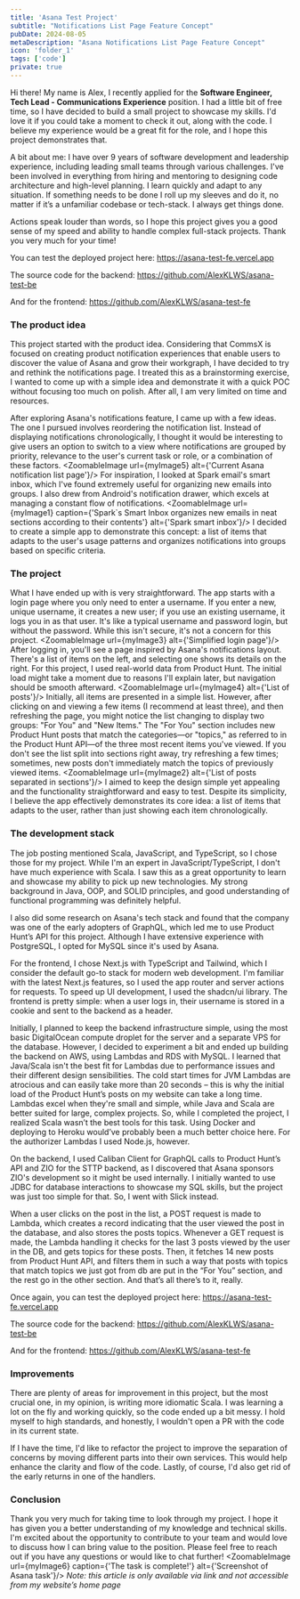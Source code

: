 ```yaml
---
title: 'Asana Test Project'
subtitle: "Notifications List Page Feature Concept"
pubDate: 2024-08-05
metaDescription: "Asana Notifications List Page Feature Concept"
icon: 'folder_1'
tags: ['code']
private: true
---
```




Hi there! My name is Alex, I recently applied for the **Software Engineer, Tech Lead - Communications Experience** position. I had a little bit of free time, so I have decided to build a small project to showcase my skills. I'd love it if you could take a moment to check it out, along with the code. I believe my experience would be a great fit for the role, and I hope this project demonstrates that.

A bit about me: I have over 9 years of software development and leadership experience, including leading small teams through various challenges. I've been involved in everything from hiring and mentoring to designing code architecture and high-level planning. I learn quickly and adapt to any situation. If something needs to be done I roll up my sleeves and do it, no matter if it’s a unfamiliar codebase or tech-stack. I always get things done.

Actions speak louder than words, so I hope this project gives you a good sense of my speed and ability to handle complex full-stack projects. Thank you very much for your time!

You can test the deployed project here: https://asana-test-fe.vercel.app

The source code for the backend: https://github.com/AlexKLWS/asana-test-be

And for the frontend: https://github.com/AlexKLWS/asana-test-fe

### The product idea

This project started with the product idea. Considering that CommsX is focused on creating product notification experiences that enable users to discover the value of Asana and grow their workgraph, I have decided to try and rethink the notifications page. I treated this as a brainstorming exercise, I wanted to come up with a simple idea and demonstrate it with a quick POC without focusing too much on polish. After all, I am very limited on time and resources.

After exploring Asana's notifications feature, I came up with a few ideas. The one I pursued involves reordering the notification list. Instead of displaying notifications chronologically, I thought it would be interesting to give users an option to switch to a view where notifications are grouped by priority, relevance to the user's current task or role, or a combination of these factors.
<ZoomableImage url={myImage5} alt={'Current Asana notification list page'}/>
For inspiration, I looked at Spark email's smart inbox, which I've found extremely useful for organizing new emails into groups. I also drew from Android's notification drawer, which excels at managing a constant flow of notifications.
<ZoomableImage url={myImage1} caption={'Spark`s Smart Inbox organizes new emails in neat sections according to their contents'} alt={'Spark smart inbox'}/>
I decided to create a simple app to demonstrate this concept: a list of items that adapts to the user's usage patterns and organizes notifications into groups based on specific criteria.

### The project

What I have ended up with is very straightforward. The app starts with a login page where you only need to enter a username. If you enter a new, unique username, it creates a new user; if you use an existing username, it logs you in as that user. It's like a typical username and password login, but without the password. While this isn't secure, it's not a concern for this project.
<ZoomableImage url={myImage3} alt={'Simplified login page'}/>
After logging in, you'll see a page inspired by Asana's notifications layout. There's a list of items on the left, and selecting one shows its details on the right. For this project, I used real-world data from Product Hunt. The initial load might take a moment due to reasons I'll explain later, but navigation should be smooth afterward.
<ZoomableImage url={myImage4} alt={'List of posts'}/>
Initially, all items are presented in a simple list. However, after clicking on and viewing a few items (I recommend at least three), and then refreshing the page, you might notice the list changing to display two groups: "For You" and "New Items." The "For You" section includes new Product Hunt posts that match the categories—or "topics," as referred to in the Product Hunt API—of the three most recent items you've viewed. If you don't see the list split into sections right away, try refreshing a few times; sometimes, new posts don't immediately match the topics of previously viewed items.
<ZoomableImage url={myImage2} alt={'List of posts separated in sections'}/>
I aimed to keep the design simple yet appealing and the functionality straightforward and easy to test. Despite its simplicity, I believe the app effectively demonstrates its core idea: a list of items that adapts to the user, rather than just showing each item chronologically.

### The development stack

The job posting mentioned Scala, JavaScript, and TypeScript, so I chose those for my project. While I'm an expert in JavaScript/TypeScript, I don't have much experience with Scala. I saw this as a great opportunity to learn and showcase my ability to pick up new technologies. My strong background in Java, OOP, and SOLID principles, and good understanding of functional programming was definitely helpful.

I also did some research on Asana's tech stack and found that the company was one of the early adopters of GraphQL, which led me to use Product Hunt’s API for this project. Although I have extensive experience with PostgreSQL, I opted for MySQL since it's used by Asana.

For the frontend, I chose Next.js with TypeScript and Tailwind, which I consider the default go-to stack for modern web development. I'm familiar with the latest Next.js features, so I used the app router and server actions for requests. To speed up UI development, I used the shadcn/ui library. The frontend is pretty simple: when a user logs in, their username is stored in a cookie and sent to the backend as a header.

Initially, I planned to keep the backend infrastructure simple, using the most basic DigitalOcean compute droplet for the server and a separate VPS for the database. However, I decided to experiment a bit and ended up building the backend on AWS, using Lambdas and RDS with MySQL. I learned that Java/Scala isn't the best fit for Lambdas due to performance issues and their different design sensibilities. The cold start times for JVM Lambdas are atrocious and can easily take more than 20 seconds – this is why the initial load of the Product Hunt’s posts on my website can take a long time. Lambdas excel when they're small and simple, while Java and Scala are better suited for large, complex projects. So, while I completed the project, I realized Scala wasn’t the best tools for this task. Using Docker and deploying to Heroku would’ve probably been a much better choice here. For the authorizer Lambdas I used Node.js, however.

On the backend, I used Caliban Client for GraphQL calls to Product Hunt’s API and ZIO for the STTP backend, as I discovered that Asana sponsors ZIO's development so it might be used internally. I initially wanted to use JDBC for database interactions to showcase my SQL skills, but the project was just too simple for that. So, I went with Slick instead. 

When a user clicks on the post in the list, a POST request is made to Lambda, which creates a record indicating that the user viewed the post in the database, and also stores the posts topics. Whenever a GET request is made, the Lambda handling it checks for the last 3 posts viewed by the user in the DB, and gets topics for these posts. Then, it fetches 14 new posts from Product Hunt API, and filters them in such a way that posts with topics that match topics we just got from db are put in the “For You” section, and the rest go in the other section. And that’s all there’s to it, really.

Once again, you can test the deployed project here: https://asana-test-fe.vercel.app

The source code for the backend: https://github.com/AlexKLWS/asana-test-be

And for the frontend: https://github.com/AlexKLWS/asana-test-fe

### Improvements

There are plenty of areas for improvement in this project, but the most crucial one, in my opinion, is writing more idiomatic Scala. I was learning a lot on the fly and working quickly, so the code ended up a bit messy. I hold myself to high standards, and honestly, I wouldn't open a PR with the code in its current state.

If I have the time, I'd like to refactor the project to improve the separation of concerns by moving different parts into their own services. This would help enhance the clarity and flow of the code. Lastly, of course, I'd also get rid of the early returns in one of the handlers.

### Conclusion

Thank you very much for taking time to look through my project. I hope it has given you a better understanding of my knowledge and technical skills. I'm excited about the opportunity to contribute to your team and would love to discuss how I can bring value to the position. Please feel free to reach out if you have any questions or would like to chat further!
<ZoomableImage url={myImage6} caption={'The task is complete!'} alt={'Screenshot of Asana task'}/>
_Note: this article is only available via link and not accessible from my website’s home page_